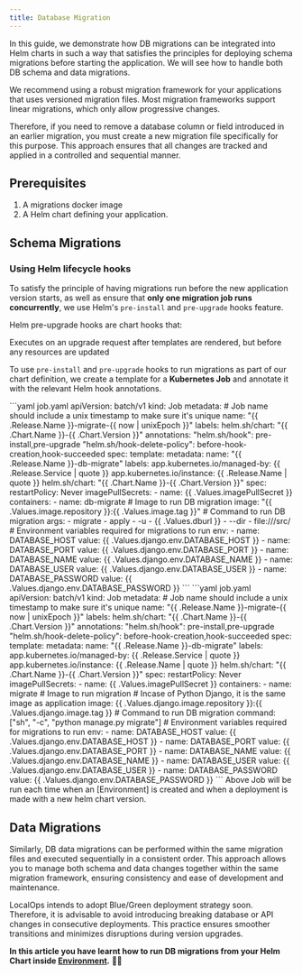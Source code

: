 ```yaml
---
title: Database Migration
---
```


In this guide, we demonstrate how DB migrations can be integrated into Helm charts in such a way that satisfies the
principles for deploying schema migrations before starting the application. We will see how to handle both DB schema and
data migrations.

<Note>
We recommend using a robust migration framework for your applications that uses versioned migration files. Most migration frameworks support linear migrations, which only allow progressive changes.

Therefore, if you need to remove a database column or field introduced in an earlier migration, you must create a new
migration file specifically for this purpose. This approach ensures that all changes are tracked and applied in a
controlled and sequential manner.

</Note>

## Prerequisites

1. A migrations docker image
2. A Helm chart defining your application.

## Schema Migrations

### Using Helm lifecycle hooks

To satisfy the principle of having migrations run before the new application version starts, as well as ensure that
**only one migration job runs concurrently**, we use Helm's `pre-install` and `pre-upgrade` hooks feature.

<Info>
Helm pre-upgrade hooks are chart hooks that:

Executes on an upgrade request after templates are rendered, but before any resources are updated

</Info>

To use `pre-install` and `pre-upgrade` hooks to run migrations as part of our chart definition, we create a template for
a **Kubernetes Job** and annotate it with the relevant Helm hook annotations.

<Tabs>
  <Tab title="General">
    ```yaml job.yaml
      apiVersion: batch/v1
      kind: Job
      metadata:
        # Job name should include a unix timestamp to make sure it's unique
        name: "{{ .Release.Name }}-migrate-{{ now | unixEpoch }}"
        labels:
          helm.sh/chart: "{{ .Chart.Name }}-{{ .Chart.Version }}"
        annotations:
          "helm.sh/hook": pre-install,pre-upgrade
          "helm.sh/hook-delete-policy": before-hook-creation,hook-succeeded
      spec:
        template:
          metadata:
            name: "{{ .Release.Name }}-db-migrate"
            labels:
              app.kubernetes.io/managed-by: {{ .Release.Service | quote }}
              app.kubernetes.io/instance: {{ .Release.Name | quote }}
              helm.sh/chart: "{{ .Chart.Name }}-{{ .Chart.Version }}"
          spec:
            restartPolicy: Never
            imagePullSecrets:
              - name: {{ .Values.imagePullSecret }}
            containers:
              - name: db-migrate
                # Image to run DB migration
                image: "{{ .Values.image.repository }}:{{ .Values.image.tag }}"
                # Command to run DB migration
                args:
                  - migrate
                  - apply
                  - -u
                  - {{ .Values.dburl }}
                  - --dir
                  - file:///src/
                # Environment variables required for migrations to run
                env:
                  - name: DATABASE_HOST
                    value: {{ .Values.django.env.DATABASE_HOST }}
                  - name: DATABASE_PORT
                    value: {{ .Values.django.env.DATABASE_PORT }}
                  - name: DATABASE_NAME
                    value: {{ .Values.django.env.DATABASE_NAME }}
                  - name: DATABASE_USER
                    value: {{ .Values.django.env.DATABASE_USER }}
                  - name: DATABASE_PASSWORD
                    value: {{ .Values.django.env.DATABASE_PASSWORD }}
      ```
  </Tab>
  <Tab title="Django">
    ```yaml job.yaml
      apiVersion: batch/v1
      kind: Job
      metadata:
        # Job name should include a unix timestamp to make sure it's unique
        name: "{{ .Release.Name }}-migrate-{{ now | unixEpoch }}"
        labels:
          helm.sh/chart: "{{ .Chart.Name }}-{{ .Chart.Version }}"
        annotations:
          "helm.sh/hook": pre-install,pre-upgrade
          "helm.sh/hook-delete-policy": before-hook-creation,hook-succeeded
      spec:
        template:
          metadata:
            name: "{{ .Release.Name }}-db-migrate"
            labels:
              app.kubernetes.io/managed-by: {{ .Release.Service | quote }}
              app.kubernetes.io/instance: {{ .Release.Name | quote }}
              helm.sh/chart: "{{ .Chart.Name }}-{{ .Chart.Version }}"
          spec:
            restartPolicy: Never
            imagePullSecrets:
              - name: {{ .Values.imagePullSecret }}
            containers:
              - name: migrate
                # Image to run migration
                # Incase of Python Django, it is the same image as application
                image: {{ .Values.django.image.repository }}:{{ .Values.django.image.tag }}
                # Command to run DB migration
                command: ["sh", "-c", "python manage.py migrate"]
                # Environment variables required for migrations to run
                env:
                  - name: DATABASE_HOST
                    value: {{ .Values.django.env.DATABASE_HOST }}
                  - name: DATABASE_PORT
                    value: {{ .Values.django.env.DATABASE_PORT }}
                  - name: DATABASE_NAME
                    value: {{ .Values.django.env.DATABASE_NAME }}
                  - name: DATABASE_USER
                    value: {{ .Values.django.env.DATABASE_USER }}
                  - name: DATABASE_PASSWORD
                    value: {{ .Values.django.env.DATABASE_PASSWORD }}
      ```
  </Tab>
</Tabs>

<Info>
  Above Job will be run each time when an [Environment] is created and when a deployment is made with a new helm
  chart version.
</Info>

## Data Migrations

Similarly, DB data migrations can be performed within the same migration files and executed sequentially in a consistent
order. This approach allows you to manage both schema and data changes together within the same migration framework,
ensuring consistency and ease of development and maintenance.

<Tip>
  LocalOps intends to adopt Blue/Green deployment strategy soon. Therefore, it is advisable to avoid introducing
  breaking database or API changes in consecutive deployments. This practice ensures smoother transitions and minimizes
  disruptions during version upgrades.
</Tip>

**In this article you have learnt how to run DB migrations from your Helm Chart inside [Environment].** 👍🏽

[Environment]: https://console.localops.co/environments
